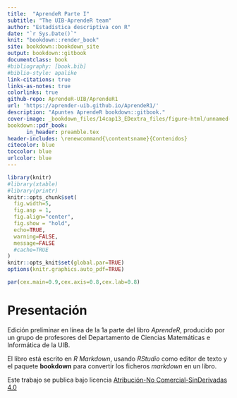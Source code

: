 ```yaml
--- 
title:  "AprendeR Parte I"
subtitle: "The UIB-AprendeR team"
author: "Estadística descriptiva con R"
date: "`r Sys.Date()`"
knit: "bookdown::render_book"
site: bookdown::bookdown_site
output: bookdown::gitbook
documentclass: book
#bibliography: [book.bib]
#biblio-style: apalike
link-citations: true
links-as-notes: true
colorlinks: true
github-repo: AprendeR-UIB/AprendeR1
url: 'https://aprender-uib.github.io/AprendeR1/'
description: "Apuntes AprendeR bookdown::gitbook."
cover-image: _bookdown_files/14cap13_EDextra_files/figure-html/unnamed-chunk-14-1.png
bookdown::pdf_book:
      in_header: preamble.tex
header-includes: \renewcommand{\contentsname}{Contenidos}
citecolor: blue
toccolor: blue
urlcolor: blue
---
```


```r
library(knitr)
#library(xtable)
#library(printr)
knitr::opts_chunk$set(
  fig.width=5, 
  fig.asp = 1,
  fig.align="center", 
  fig.show = "hold",
  echo=TRUE, 
  warning=FALSE, 
  message=FALSE
  #cache=TRUE
)
knitr::opts_knit$set(global.par=TRUE)
options(knitr.graphics.auto_pdf=TRUE)
```

```r
par(cex.main=0.9,cex.axis=0.8,cex.lab=0.8)
```

\renewcommand{\leq}{\leqslant}
\renewcommand{\geq}{\geqslant}

# Presentación {-}

Edición preliminar en línea de la 1a parte del libro *AprendeR*, producido por un grupo de profesores del Departamento de Ciencias Matemáticas e Informática de la UIB.

El libro está escrito en *R Markdown*, usando *RStudio* como editor de texto y el paquete **bookdown** para convertir los ficheros *markdown* en un libro. 

Este trabajo se publica bajo licencia [Atribución-No Comercial-SinDerivadas 4.0](https://creativecommons.org/licenses/by-nc-nd/4.0/)


